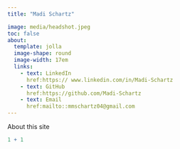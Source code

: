 ```yaml
---
title: "Madi Schartz"

image: media/headshot.jpeg
toc: false
about: 
  template: jolla
  image-shape: round
  image-width: 17em
  links:
    - text: LinkedIn
      href:https:// www.linkedin.com/in/Madi-Schartz
    - text: GitHub
      href:https://github.com/Madi-Schartz
    - text: Email
      href:mailto::mmschartz04@gmail.com
---
```


About this site

```r
1 + 1
```
